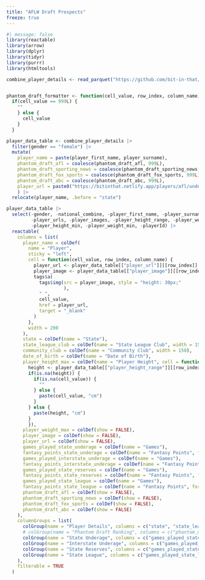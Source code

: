 ```yaml
---
title: "AFLW Draft Prospects"
freeze: true
---
```


```r
#| message: false
library(reactable)
library(arrow)
library(dplyr)
library(tidyr)
library(purrr)
library(htmltools)

combine_player_details <- read_parquet("https://github.com/bit-in-that/data-automation/raw/main/players/data/processed/combine_player_details.parquet")



```


```r
phantom_draft_formatter <- function(cell_value, row_index, column_name) {
  if(cell_value == 999L) {
    ""
    } else {
      cell_value
    }
  }
```



```r

player_data_table <- combine_player_details |> 
  filter(gender == "female") |> 
  mutate(
    player_name = paste(player_first_name, player_surname),
    phantom_draft_afl = coalesce(phantom_draft_afl, 999L),
    phantom_draft_sporting_news = coalesce(phantom_draft_sporting_news, 999L),
    phantom_draft_fox_sports = coalesce(phantom_draft_fox_sports, 999L),
    phantom_draft_abc = coalesce(phantom_draft_abc, 999L),
    player_url = paste0("https://bitinthat.netlify.app/players/afl/underage_profiles/", playerId, ".html")
    ) |> 
  relocate(player_name, .before = "state")

player_data_table |> 
  select(-gender, -national_combine, -player_first_name, -player_surname, -playerIds, 
         -player_urls, -player_images, -player_height_range, -player_weight_range, 
         -player_height_min, -player_weight_min, -playerId) |>
  reactable(
    columns = list(
      player_name = colDef(
        name = "Player",
        sticky = "left",
        cell = function(cell_value, row_index, column_name) {
          player_url <- player_data_table[["player_url"]][[row_index]]
          player_image <- player_data_table[["player_image"]][[row_index]]
          tags$a(
            tags$img(src = player_image, style = "height: 30px;"
                     ),
            " ",
            cell_value,
            href = player_url,
            target = "_blank"
          )
        },
        width = 200
      ),
      state = colDef(name = "State"),
      state_league_club = colDef(name = "State League Club", width = 150),
      community_club = colDef(name = "Community Club", width = 150),
      date_of_birth = colDef(name = "Date of Birth"),
      player_height_max = colDef(name = "Player Height", cell = function(cell_value, row_index, column_name) {
        height <- player_data_table[["player_height_range"]][[row_index]]
        if(is.na(height)) {
          if(is.na(cell_value)) {
            ""
          } else {
            paste(cell_value, "cm")
          }
        } else {
          paste(height, "cm")
        }
        }),
      player_weight_max = colDef(show = FALSE),
      player_image = colDef(show = FALSE),
      player_url = colDef(show = FALSE),
      games_played_state_underage = colDef(name = "Games"),
      fantasy_points_state_underage = colDef(name = "Fantasy Points", format = colFormat(digits = 1)),
      games_played_interstate_underage = colDef(name = "Games"),
      fantasy_points_interstate_underage = colDef(name = "Fantasy Points", format = colFormat(digits = 1)),
      games_played_state_reserves = colDef(name = "Games"),
      fantasy_points_state_reserves = colDef(name = "Fantasy Points", format = colFormat(digits = 1)),
      games_played_state_league = colDef(name = "Games"),
      fantasy_points_state_league = colDef(name = "Fantasy Points", format = colFormat(digits = 1)),
      phantom_draft_afl = colDef(show = FALSE),
      phantom_draft_sporting_news = colDef(show = FALSE),
      phantom_draft_fox_sports = colDef(show = FALSE),
      phantom_draft_abc = colDef(show = FALSE)
    ),
    columnGroups = list(
      colGroup(name = "Player Details", columns = c("state", "state_league_club", "community_club", "date_of_birth", "player_height_max", "player_weight_max")),
      # colGroup(name = "Phantom Draft Ranking", columns = c("phantom_draft_afl", "phantom_draft_sporting_news", "phantom_draft_fox_sports", "phantom_draft_abc")),
      colGroup(name = "State Underage", columns = c("games_played_state_underage", "fantasy_points_state_underage")),
      colGroup(name = "Interstate Underage", columns = c("games_played_interstate_underage", "fantasy_points_interstate_underage")),
      colGroup(name = "State Reserves", columns = c("games_played_state_reserves", "fantasy_points_state_reserves")),
      colGroup(name = "State League", columns = c("games_played_state_league", "fantasy_points_state_league"))
    ),
    filterable = TRUE
  )

```

